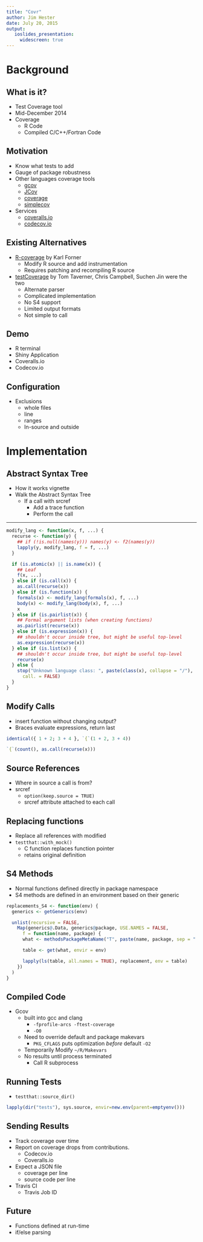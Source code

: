 ```yaml
---
title: "Covr"
author: Jim Hester
date: July 20, 2015
output:
   ioslides_presentation:
     widescreen: true
---
```


# Background #
## What is it? #

  - Test Coverage tool
  - Mid-December 2014
  - Coverage
    - R Code
    - Compiled C/C++/Fortran Code

## Motivation ##

  - Know what tests to add
  - Gauge of package robustness
  - Other languages coverage tools
    - [gcov](https://gcc.gnu.org/onlinedocs/gcc/Gcov.html)
    - [JCov](https://wiki.openjdk.java.net/display/CodeTools/jcov)
    - [coverage](https://pypi.python.org/pypi/coverage)
    - [simplecov](https://rubygems.org/gems/simplecov)
  - Services
    - [coveralls.io](https://coveralls.io/)
    - [codecov.io](https://codecov.io/)

## Existing Alternatives ##

  - [R-coverage](http://r2d2.quartzbio.com/posts/r-coverage-docker.html) by Karl Forner
    - Modify R source and add instrumentation
    - Requires patching and recompiling R source
  - [testCoverage](https://github.com/MangoTheCat/testCoverage) by Tom Taverner, Chris Campbell, Suchen Jin were the two
    - Alternate parser
    - Complicated implementation
    - No S4 support
    - Limited output formats
    - Not simple to call

## Demo ##

  - R terminal
  - Shiny Application
  - Coveralls.io
  - Codecov.io

## Configuration ##

  - Exclusions
    - whole files
    - line
    - ranges
    - In-source and outside

# Implementation #
## Abstract Syntax Tree ##

  - How it works vignette
  - Walk the Abstract Syntax Tree
    - If a call with srcref
      - Add a trace function
      - Perform the call

----

```r
modify_lang <- function(x, f, ...) {
  recurse <- function(y) {
    ## if (!is.null(names(y))) names(y) <- f2(names(y))
    lapply(y, modify_lang, f = f, ...)
  }

  if (is.atomic(x) || is.name(x)) {
    ## Leaf
    f(x, ...)
  } else if (is.call(x)) {
    as.call(recurse(x))
  } else if (is.function(x)) {
    formals(x) <- modify_lang(formals(x), f, ...)
    body(x) <- modify_lang(body(x), f, ...)
    x
  } else if (is.pairlist(x)) {
    ## Formal argument lists (when creating functions)
    as.pairlist(recurse(x))
  } else if (is.expression(x)) {
    ## shouldn't occur inside tree, but might be useful top-level
    as.expression(recurse(x))
  } else if (is.list(x)) {
    ## shouldn't occur inside tree, but might be useful top-level
    recurse(x)
  } else {
    stop("Unknown language class: ", paste(class(x), collapse = "/"),
      call. = FALSE)
  }
}
```

## Modify Calls ##

  - insert function without changing output?
  - Braces evaluate expressions, return last

```r
identical({ 1 + 2; 3 + 4 }, `{`(1 + 2, 3 + 4))
```

```r
`{`(count(), as.call(recurse(x)))
```

## Source References ##

  - Where in source a call is from?
  - srcref
    - `option(keep.source = TRUE)`
    - srcref attribute attached to each call

## Replacing functions ##

  - Replace all references with modified
  - `testthat::with_mock()`
    - C function replaces function pointer
    - retains original definition

## S4 Methods ##

  - Normal functions defined directly in package namespace
  - S4 methods are defined in an environment based on their generic

```r
replacements_S4 <- function(env) {
  generics <- getGenerics(env)

  unlist(recursive = FALSE,
    Map(generics@.Data, generics@package, USE.NAMES = FALSE,
      f = function(name, package) {
      what <- methodsPackageMetaName("T", paste(name, package, sep = ":"))

      table <- get(what, envir = env)

      lapply(ls(table, all.names = TRUE), replacement, env = table)
    })
  )
}
```

## Compiled Code ##

  - Gcov
    - built into gcc and clang
      - `-fprofile-arcs -ftest-coverage`
      - `-O0`
    - Need to override default and package makevars
      - `PKG_CFLAGS` puts optimization _before_ default `-O2`
    - Temporarily Modify `~/R/Makevars`
    - No results until process terminated
      - Call R subprocess

## Running Tests ##

  - `testthat::source_dir()`

```r
lapply(dir("tests"), sys.source, envir=new.env(parent=emptyenv()))
```
## Sending Results ##

  - Track coverage over time
  - Report on coverage drops from contributions.
    - Codecov.io
    - Coveralls.io

  - Expect a JSON file
    - coverage per line
    - source code per line
  - Travis CI
    - Travis Job ID

## Future ##

  - Functions defined at run-time
  - if/else parsing
